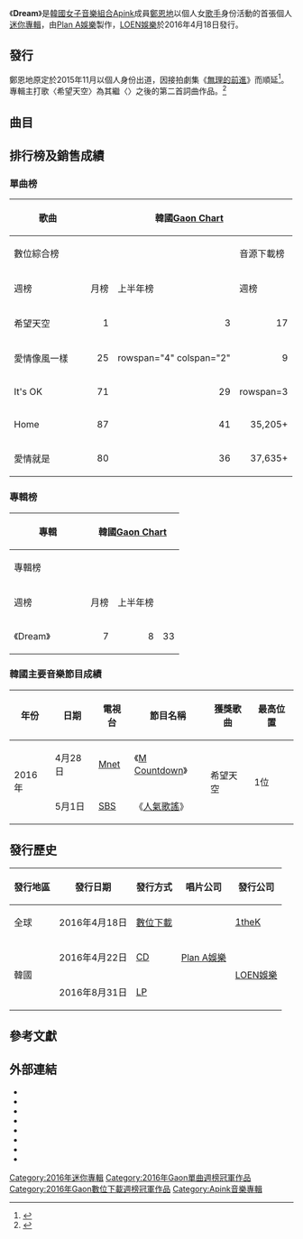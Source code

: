 {{about||Dream的其他含义|Dream}}
{{noteTA
|1=zh-cn:数字;zh-tw:數位;zh-hk:數碼
}}
{{Infobox album
| Name        = Dream
| Type        = EP
| Artist      = [[鄭恩地|鄭恩地]]
| Cover       = Jeong Eun Ji - Dream.JPG
| Released    = 2016年4月18日
| Recorded    = 2016年
| Genre       = [[韩国流行音乐|韩国流行音乐]]、[[Ballad|Ballad]]、[[歌謠|歌謠]]
| Length      = 22:20
| Language    = [[韩语|韩语]]
| Label       = [[Plan_A娛樂|Plan A娛樂]]、[[LOEN娛樂|LOEN娛樂]]
| Producer    =
| Reviews     =
| Last album  = －
| This album  = '''Dream'''<br />（2016年）
| Next album  = [[空間_(迷你專輯)|空間]]<br />（2017年）
| Misc        = {{External music video|Type=EP|{{YouTube|yv5Ex9uShbU|하늘바라기 (feat.하림)}}<br />{{YouTube|nzDO6tAB6ng|Hopefully sky (feat.하림)}}}}
}}

《'''Dream'''》是[[韓國|韓國]][[女子音樂組合|女子音樂組合]][[Apink|Apink]]成員[[鄭恩地|鄭恩地]]以個人女[[歌手|歌手]]身份活動的首張個人[[迷你專輯|迷你專輯]]，由[[Plan_A娛樂|Plan A娛樂]]製作，[[LOEN娛樂|LOEN娛樂]]於2016年4月18日發行。

== 發行 ==
鄭恩地原定於2015年11月以個人身份出道，因接拍劇集《[[無理的前進|無理的前進]]》而順延<ref name="Solo_Debut_Delay">{{cite web | url=http://www.koreastardaily.com/tc/news/74939 | title=Apink 恩地 將於四月 SOLO 出道 | publisher=韓星網 | date=2016-03-09 | accessdate=2016-03-09 | author=Yuan | language=zh-tw | archive-date=2016-03-09 | archive-url=https://web.archive.org/web/20160309135437/http://www.koreastardaily.com/tc/news/74939 | dead-url=no }}</ref>。專輯主打歌〈希望天空〉為其繼〈{{link-ko|Promise U|새끼손가락 (에이핑크의 노래)}}〉之後的第二首詞曲作品。<ref name="album_melon">{{cite web | url=http://www.melon.com/album/detail.htm?albumId=2680009 | title=Dream - 앨범 정보>멜론 | trans_title=Dream - 專輯資料>Melon | publisher=[[LOEN娛樂#Melon|Melon]] | date=2016-04-18 | accessdate=2017-05-06 | language=ko | archive-date=2017-01-10 | archive-url=https://web.archive.org/web/20170110211141/http://www.melon.com/album/detail.htm?albumId=2680009 | dead-url=no }}</ref>

== 曲目 ==
{{tracklist
| full_width      =
| collapsed       = 
| headline        = 
| extra_column    = 
| total_length    = 22:20

| title1          = 希望天空（Feat. {{link-ko|Hareem|하림 (가수)}}）
| note1           = {{lang|ko|하늘바라기}} / Hopefully Sky
| lyrics1         = 二段橫踢、鄭恩地、long candy
| music1          = [[二段橫踢|二段橫踢]]、[[鄭恩地|鄭恩地]]、long candy
| length1         = 3:35

| title2          = 愛情像風一樣
| note2           = {{lang|ko|사랑은 바람처럼}} / Like the Wind
| lyrics2         = Bum & Nang
| music2          = Bum & Nang
| length2         = 3:54

| title3          = It's OK 
| lyrics3         = 金世鎮
| music3          = 金世鎮、許成振
| length3         = 3:11

| title4          = Home
| lyrics4         = e.one、EJ Show
| music4          = e.one、EJ Show
| length4         = 3:23

| title5          = 愛情就是
| note5           = {{lang|ko|사랑이란}} / Love Is
| lyrics5         = [[金伊娜|金伊娜]]
| music5          = 李哲元、姜名信
| length5         = 3:54

| title6          = 希望天空
| note6           = 鋼琴版
| lyrics6         = 二段橫踢、鄭恩地、long candy
| music6          = 二段橫踢、鄭恩地、long candy
| length6         = 4:16
}}

==排行榜及銷售成績==
===單曲榜===
{|class="wikitable sortable" style="text-align:center"
!rowspan="3" width="120px"|歌曲
!colspan="9"|韓國[[Gaon_Chart|Gaon Chart]]
!rowspan="3"|下載量
!rowspan="3"|引用資料
|-
!colspan="3"|數位綜合榜
!colspan="3"|音源下載榜
!colspan="3"|線上音源榜
|-
!週榜!!月榜!!上半年榜!!週榜!!月榜!!上半年榜!!週榜!!月榜!!上半年榜
|-
|希望天空||align="right"|1||align="right"|3||align="right"|17||align="right"|1||align="right"|2||align="right"|19||align="right"|2||align="right"|2||align="right"|23||align="right"|869,437+
|rowspan=5|<ref>單曲榜成績：
*{{cite web|title=2016년 17주차 Digital Chart|url=http://gaonchart.co.kr/main/section/chart/online.gaon?nationGbn=T&serviceGbn=ALL&targetTime=17&hitYear=2016&termGbn=week|website=gaon|accessdate=2016-10-30|language=ko|archive-date=2016-05-04|archive-url=https://web.archive.org/web/20160504042955/http://gaonchart.co.kr/main/section/chart/online.gaon?serviceGbn=ALL&termGbn=week&hitYear=2016&targetTime=17&nationGbn=T|dead-url=no}}
*{{cite web|title=2016년 05월 Digital Chart|url=http://gaonchart.co.kr/main/section/chart/online.gaon?nationGbn=T&serviceGbn=ALL&targetTime=05&hitYear=2016&termGbn=month|website=gaon|accessdate=2016-10-30|language=ko|archive-date=2016-08-04|archive-url=https://web.archive.org/web/20160804044244/http://www.gaonchart.co.kr/main/section/chart/online.gaon?nationGbn=T&serviceGbn=ALL&targetTime=05&hitYear=2016&termGbn=month|dead-url=no}}
*{{cite web|title=2016년 17주차 Download Chart|url=http://gaonchart.co.kr/main/section/chart/online.gaon?nationGbn=T&serviceGbn=S1020&targetTime=17&hitYear=2016&termGbn=week|website=gaon|accessdate=2016-10-30|language=ko|archive-date=2016-05-13|archive-url=https://web.archive.org/web/20160513121418/http://gaonchart.co.kr/main/section/chart/online.gaon?serviceGbn=S1020&termGbn=week&hitYear=2016&targetTime=17&nationGbn=T|dead-url=no}}
*{{cite web|title=2016년 04월 Download Chart|url=http://gaonchart.co.kr/main/section/chart/online.gaon?nationGbn=T&serviceGbn=S1020&targetTime=05&hitYear=2016&termGbn=month|website=gaon|accessdate=2016-10-30|language=ko|archive-date=2016-08-04|archive-url=https://web.archive.org/web/20160804143741/http://gaonchart.co.kr/main/section/chart/online.gaon?serviceGbn=S1020&termGbn=month&hitYear=2016&targetTime=05&nationGbn=T|dead-url=no}}
*{{cite web|title=2016년 17주차 Streaming Chart|url=http://gaonchart.co.kr/main/section/chart/online.gaon?nationGbn=T&serviceGbn=S1040&targetTime=17&hitYear=2016&termGbn=week|website=gaon|accessdate=2016-10-30|language=ko|archive-date=2017-02-02|archive-url=https://web.archive.org/web/20170202000756/http://gaonchart.co.kr/main/section/chart/online.gaon?nationGbn=T&serviceGbn=S1040&targetTime=17&hitYear=2016&termGbn=week|dead-url=no}}
*{{cite web|title=2016년 05월 Streaming Chart|url=http://gaonchart.co.kr/main/section/chart/online.gaon?nationGbn=T&serviceGbn=S1040&targetTime=05&hitYear=2016&termGbn=month|website=gaon|accessdate=2016-10-30|language=ko|archive-date=2017-02-02|archive-url=https://web.archive.org/web/20170202001017/http://gaonchart.co.kr/main/section/chart/online.gaon?nationGbn=T&serviceGbn=S1040&targetTime=05&hitYear=2016&termGbn=month|dead-url=no}}</ref><ref name=2016年上半年>{{cite web| title = 2016년 상반기 결산 ALBUM CHART| url = http://gaonchart.co.kr/main/section/chart/total.gaon?serviceGbn=S1060| publisher = gaon| date = 2016-08-01| accessdate = 2016-08-08| archivedate = 2016-07-16| deadurl = yes| archiveurl = https://web.archive.org/web/20160716135921/http://www.gaonchart.co.kr/main/section/chart/total.gaon?serviceGbn=S1060}}</ref>
|-
|愛情像風一樣||align="right"|25||rowspan="4" colspan="2" {{n/a|未入榜}}||align="right"|9||align="right"|75||rowspan="5" {{n/a|未入榜}}||align="right"|79||rowspan="4" colspan="2" {{n/a|未入榜}}||align="right"|90,907+
|-
|It's OK||align="right"|71||align="right"|29||rowspan=3 {{n/a|未入榜}}||rowspan=3 {{n/a|未入榜}}||align="right"|42,097+
|-
|Home||align="right"|87||align="right"|41||align="right"|35,205+
|-
|愛情就是||align="right"|80||align="right"|36||align="right"|37,635+
|}

===專輯榜===
{|class="wikitable" style="text-align:center"
!rowspan="3" width="120px"|專輯
!colspan="3"|韓國[[Gaon_Chart|Gaon Chart]]
!rowspan="3"|銷售量
!rowspan="3"|引用資料
|-
!colspan="3"|專輯榜
|-
!週榜!!月榜!!上半年榜
|-
|《Dream》||align="right"|7||align="right"|8||align="right"|33||align="right"|39,999+||<ref>專輯成績：
*{{cite web|title=2016년 09월 Album Chart|url=http://gaonchart.co.kr/main/section/chart/album.gaon?nationGbn=T&serviceGbn=&targetTime=17&hitYear=2016&termGbn=week|website=gaon|accessdate=2016-10-30|language=ko|archive-date=2016-07-05|archive-url=https://web.archive.org/web/20160705212754/http://gaonchart.co.kr/main/section/chart/album.gaon?nationGbn=T&serviceGbn=&targetTime=17&hitYear=2016&termGbn=week|dead-url=no}}
*{{cite web|title=2016년 04월 Album Chart|url=http://gaonchart.co.kr/main/section/chart/album.gaon?nationGbn=T&serviceGbn=&targetTime=04&hitYear=2016&termGbn=month|website=gaon|accessdate=2016-10-30|language=ko|archive-date=2016-06-02|archive-url=https://web.archive.org/web/20160602064345/http://www.gaonchart.co.kr/main/section/chart/album.gaon?nationGbn=T&serviceGbn=&targetTime=04&hitYear=2016&termGbn=month|dead-url=no}}</ref>{{r|2016年上半年}}
|}

===韓國主要音樂節目成績===
{|class="wikitable" style="text-align:center"
!年份!!日期!!電視台!!節目名稱!!獲獎歌曲!!最高位置
|-
|rowspan=2|2016年||4月28日||[[Mnet媒體|Mnet]]||《[[M_Countdown|M Countdown]]》||rowspan=2|希望天空||rowspan=2|1位
|-
|5月1日||[[SBS_(韓國)|SBS]]||《[[人氣歌謠|人氣歌謠]]》
|}

==發行歷史==
{|class="wikitable" style="text-align:center"
!發行地區!!發行日期!!發行方式!!唱片公司!!發行公司
|-
|全球
|2016年4月18日
|[[數位音樂下載|數位下載]]
|rowspan="4"|[[Plan_A娛樂|Plan A娛樂]]
|[[LOEN娛樂|1theK]]
|-
|rowspan="2"|韓國
|2016年4月22日
|[[CD|CD]]
|rowspan="2"|[[LOEN娛樂|LOEN娛樂]]
|-
|2016年8月31日
|[[密紋唱片|LP]]
|}

== 參考文獻 ==
{{reflist}}

== 外部連結 ==
* {{YouTube|id = rw-075C2DPA|title = Jeong Eun Ji 1st Mini Album [Dream] Rolling Music Teaser}}
* {{YouTube|id = JWbRwTG7Bw|title = Teaser Jeong Eun Ji(정은지) _ 1st Mini Album [Dream] Rolling Music Teaser}}
* {{YouTube|id = yASTolzBm0w|title = Jeong Eun Ji 1st Mini Album [Dream] '하늘바라기 (feat.하림)' M/V Teaser A ver.}}
* {{YouTube|id = dfiK7ImjccU|title = Teaser 2 Jeong Eun Ji(정은지) _ Hopefully sky(하늘바라기) (Feat. Hareem(하림))}}
* {{YouTube|id = 5Fr_MODuMYA|title = Jeong Eun Ji 1st Mini Album [Dream] '하늘바라기 (feat.하림)' M/V Teaser B ver.}}
* {{YouTube|id = UeX4J2L1-PY|title = Teaser 3 Jeong Eun Ji(정은지) _ Hopefully sky(하늘바라기) (Feat. Hareem(하림))}}
* {{YouTube|id = yv5Ex9uShbU|title = Jeong Eun Ji 1st Mini Album [Dream] '하늘바라기 (feat.하림)' M/V}}
* {{YouTube|id = nzDO6tAB6ng|title = MV Jeong Eun Ji(정은지) _ Hopefully sky(하늘바라기) (Feat. 하림)}}

{{Apink}}
{{Gaon單曲週榜冠軍 (2016年)|2016年4月23日}}

[[Category:2016年迷你專輯|Category:2016年迷你專輯]]
[[Category:2016年Gaon單曲週榜冠軍作品|Category:2016年Gaon單曲週榜冠軍作品]]
[[Category:2016年Gaon數位下載週榜冠軍作品|Category:2016年Gaon數位下載週榜冠軍作品]]
[[Category:Apink音樂專輯|Category:Apink音樂專輯]]